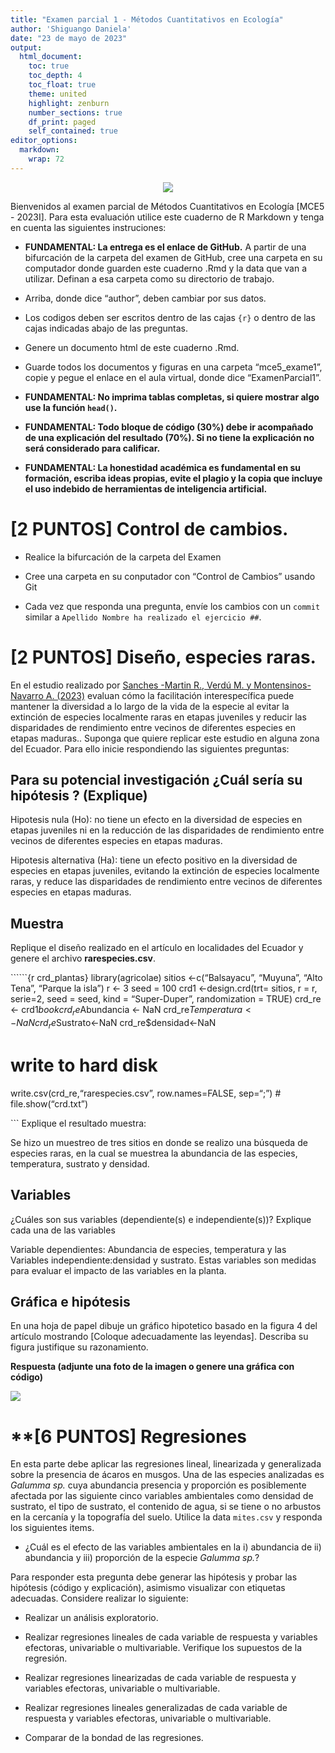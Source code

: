 ```yaml
---
title: "Examen parcial 1 - Métodos Cuantitativos en Ecología"
author: 'Shiguango Daniela'
date: "23 de mayo de 2023"
output: 
  html_document:
    toc: true
    toc_depth: 4
    toc_float: true
    theme: united
    highlight: zenburn
    number_sections: true
    df_print: paged
    self_contained: true
editor_options: 
  markdown: 
    wrap: 72
---
```


<center>![](https://www.ikiam.edu.ec/wp-content/uploads/2021/12/logo-ikiam-1.png)</center>

Bienvenidos al examen parcial de Métodos Cuantitativos en Ecología
[MCE5 - 2023I]. Para esta evaluación utilice este cuaderno de R Markdown
y tenga en cuenta las siguientes instruciones:

-   **FUNDAMENTAL: La entrega es el enlace de GitHub.** A partir de una
    bifurcación de la carpeta del examen de GitHub, cree una carpeta en
    su computador donde guarden este cuaderno .Rmd y la data que van a
    utilizar. Definan a esa carpeta como su directorio de trabajo.

-   Arriba, donde dice "author", deben cambiar por sus datos.

-   Los codigos deben ser escritos dentro de las cajas `{r}` o dentro de
    las cajas indicadas abajo de las preguntas.

-   Genere un documento html de este cuaderno .Rmd.

-   Guarde todos los documentos y figuras en una carpeta "mce5_exame1",
    copie y pegue el enlace en el aula virtual, donde dice
    "ExamenParcial1".

-   **FUNDAMENTAL: No imprima tablas completas, si quiere mostrar algo
    use la función `head()`.**

-   **FUNDAMENTAL: Todo bloque de código (30%) debe ir acompañado de una
    explicación del resultado (70%). Si no tiene la explicación no será
    considerado para calificar.**

-   **FUNDAMENTAL: La honestidad académica es fundamental en su
    formación, escriba ideas propias, evite el plagio y la copia que
    incluye el uso indebido de herramientas de inteligencia
    artificial.**

# **[2 PUNTOS] Control de cambios.**

-   Realice la bifurcación de la carpeta del Examen

-   Cree una carpeta en su conputador con "Control de Cambios" usando
    Git

-   Cada vez que responda una pregunta, envíe los cambios con un
    `commit` similar a `Apellido Nombre ha realizado el ejercicio ##`.

# **[2 PUNTOS] Diseño, especies raras.**

En el estudio realizado por
<a href="https://doi.org/10.1111/jvs.13185">Sanches -Martin R., Verdú M.
y Montensinos-Navarro A. (2023)</a> evaluan cómo la facilitación
interespecífica puede mantener la diversidad a lo largo de la vida de la
especie al evitar la extinción de especies localmente raras en etapas
juveniles y reducir las disparidades de rendimiento entre vecinos de
diferentes especies en etapas maduras.. Suponga que quiere replicar este
estudio en alguna zona del Ecuador. Para ello inicie respondiendo las
siguientes preguntas:

## Para su potencial investigación ¿Cuál sería su hipótesis ? (Explique)

Hipotesis nula (Ho): no tiene un efecto en la diversidad de especies en
etapas juveniles ni en la reducción de las disparidades de rendimiento
entre vecinos de diferentes especies en etapas maduras.

Hipotesis alternativa (Ha): tiene un efecto positivo en la diversidad de
especies en etapas juveniles, evitando la extinción de especies
localmente raras, y reduce las disparidades de rendimiento entre vecinos
de diferentes especies en etapas maduras.

## Muestra

Replique el diseño realizado en el artículo en localidades del Ecuador y
genere el archivo **rarespecies.csv**.

\`\`\`\`\`\`{r crd_plantas} library(agricolae) sitios \<-c("Balsayacu",
"Muyuna", "Alto Tena", "Parque la isla") r \<- 3 seed = 100 crd1
\<-design.crd(trt= sitios, r = r, serie=2, seed = seed, kind =
"Super-Duper", randomization = TRUE) crd_re \<-
crd1$book crd_re$Abundancia \<- NaN
crd_re$Temperatura<- NaN crd_re$Sustrato\<-NaN crd_re\$densidad\<-NaN

# write to hard disk

write.csv(crd_re,"rarespecies.csv", row.names=FALSE, sep=";") \#
file.show("crd.txt")

\`\`\` Explique el resultado muestra:

Se hizo un muestreo de tres sitios en donde se realizo una búsqueda de
especies raras, en la cual se muestrea la abundancia de las especies,
temperatura, sustrato y densidad.

## Variables

¿Cuáles son sus variables (dependiente(s) e independiente(s))? Explique
cada una de las variables

Variable dependientes: Abundancia de especies, temperatura y las
Variables independiente:densidad y sustrato. Estas variables son medidas
para evaluar el impacto de las variables en la planta.

## Gráfica e hipótesis

En una hoja de papel dibuje un gráfico hipotetico basado en la figura 4
del artículo mostrando [Coloque adecuadamente las leyendas]. Describa su
figura justifique su razonamiento.

**Respuesta (adjunte una foto de la imagen o genere una gráfica con
código)**

![](images/metodos%201-01.jpg)

# \*\*[6 PUNTOS] Regresiones

En esta parte debe aplicar las regresiones lineal, linearizada y
generalizada sobre la presencia de ácaros en musgos. Una de las especies
analizadas es *Galumma sp.* cuya abundancia presencia y proporción es
posiblemente afectada por las siguiente cinco variables ambientales como
densidad de sustrato, el tipo de sustrato, el contenido de agua, si se
tiene o no arbustos en la cercanía y la topografía del suelo. Utilice la
data `mites.csv` y responda los siguientes items.

-   ¿Cuál es el efecto de las variables ambientales en la i) abundancia
    de ii) abundancia y iii) proporción de la especie *Galumma sp.*?

Para responder esta pregunta debe generar las hipótesis y probar las
hipótesis (código y explicación), asimismo visualizar con etiquetas
adecuadas. Considere realizar lo siguiente:

-   Realizar un análisis exploratorio.

-   Realizar regresiones lineales de cada variable de respuesta y
    variables efectoras, univariable o multivariable. Verifique los
    supuestos de la regresión.

-   Realizar regresiones linearizadas de cada variable de respuesta y
    variables efectoras, univariable o multivariable.

-   Realizar regresiones lineales generalizadas de cada variable de
    respuesta y variables efectoras, univariable o multivariable.

-   Comparar de la bondad de las regresiones.
